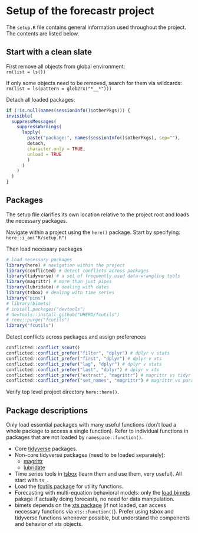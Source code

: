 # Setup of the forecastr project {#sec-setup}

The `setup.R` file contains general information used throughout the project. The contents are listed below.

## Start with a clean slate

First remove all objects from global environment:\
`rm(list = ls())`

If only some objects need to be removed, search for them via wildcards:\
`rm(list = ls(pattern = glob2rx("*__*")))`

Detach all loaded packages:

``` R
if (!is.null(names(sessionInfo()$otherPkgs))) {
invisible(
  suppressMessages(
    suppressWarnings(
      lapply(
        paste("package:", names(sessionInfo()$otherPkgs), sep=""), 
        detach, 
        character.only = TRUE, 
        unload = TRUE
        )
      )
    )
  )
}
```

## Packages

The setup file clarifies its own location relative to the project root and loads the necessary packages.

Navigate within a project using the `here()` package. Start by specifying:\
`here::i_am("R/setup.R")`

Then load necessary packages

``` R
# load necessary packages
library(here) # navigation within the project
library(conflicted) # detect conflicts across packages
library(tidyverse) # a set of frequently used data-wrangling tools
library(magrittr) # more than just pipes
library(lubridate) # dealing with dates
library(tsbox) # dealing with time series
library("pins")
# library(bimets)
# install.packages("devtools")
# devtools::install_github("UHERO/fcutils")
# renv::purge("fcutils")
library("fcutils")
```

Detect conflicts across packages and assign preferences

``` R
conflicted::conflict_scout()
conflicted::conflict_prefer("filter", "dplyr") # dplyr v stats
conflicted::conflict_prefer("first", "dplyr") # dplyr v xts
conflicted::conflict_prefer("lag", "dplyr") # dplyr v stats
conflicted::conflict_prefer("last", "dplyr") # dplyr v xts
conflicted::conflict_prefer("extract", "magrittr") # magrittr vs tidyr
conflicted::conflict_prefer("set_names", "magrittr") # magrittr vs purrr
```

Verify top level project directory `here::here()`.\

## Package descriptions

<!-- Use the `here` package to deal with file paths:\ -->
<!-- https://here.r-lib.org -->

<!-- Suppose you have a dataset in csv format. Use:\ -->
<!-- `readr::read_csv(here::here("<The subfolder where your csv file resides>", "<The CSV file.csv>"))` -->

Only load essential packages with many useful functions (don't load a whole package to access a single function). Refer to individual functions in packages that are not loaded by `namespace::function()`.\

<!-- Resolve conflicts across multiple packages with `conflicted`:\ -->
<!-- https://conflicted.r-lib.org -->

- Core [tidyverse](https://www.tidyverse.org) packages.\
- Non-core tidyverse packages (need to be loaded separately):\
  - [magrittr](https://magrittr.tidyverse.org)\
  - [lubridate](https://lubridate.tidyverse.org)
- Time series tools in [tsbox](https://www.tsbox.help) (learn them and use them, very useful). All start with `ts_`.\
- Load the [fcutils package](https://github.com/UHERO/fcutils) for utility functions.\
- Forecasting with multi-equation behavioral models: only the [load bimets](https://cran.r-project.org/web/packages/bimets/index.html) pakage if actually doing forecasts, no need for data manipulation.\
- bimets depends on the [xts package](http://joshuaulrich.github.io/xts/) (if not loaded, can access necessary functions via `xts::function()`). Prefer using tsbox and tidyverse functions whenever possible, but understand the components and behavior of xts objects.\

<!-- ## Additional info in setup -->


